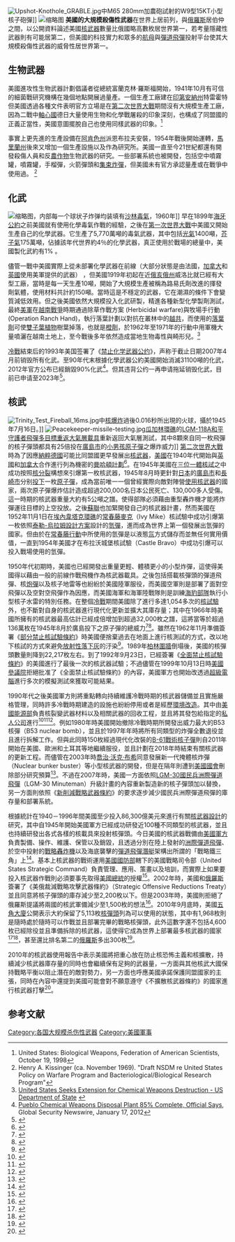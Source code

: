 [[File:Upshot-Knothole_GRABLE.jpg|thumb]]中M65 280mm加農砲試射的W9型15KT小型核子砲彈]]
[[File:AIR-2A_Genie_2.jpg|缩略图]]
'''美國的大規模殺傷性武器'''在世界上居前列，與[[俄羅斯|俄羅斯]]居伯仲之間，以公開資料論述美國[[核武器|核武器]]數量比俄國略高數枚居世界第一，若考量隱藏性武器則有可能居第二，但美國的科技實力和眾多的[[航母|航母]]與[[彈道飛彈|彈道飛彈]]投射平台使其大規模殺傷性武器的威脅性居世界第一。
==生物武器==
美國進攻性生物武器計劃倡議者從總統富蘭克林·羅斯福開始，1941年10月有可信的細菌戰研究機構在幾個地點開展過量產。一個生產工廠建在[[印第安納州|印第安納州]]特雷霍特但美國透過各種文件表明官方立場是在[[第二次世界大戰|第二次世界大戰]]期間沒有大規模生產工廠，因為二戰中[[軸心國|軸心國]]德日大量使用生物和化學戰屠殺的印象深刻，也構成了同盟國的正義正當性，美國意圖擺脫自己也使用同樣武器的印象。<ref>United States: Biological Weapons, Federation of American Scientists, October 19, 1998</ref>

事實上更先進的生產設備在[[阿肯色州|阿肯色州]]派恩布拉夫安裝，1954年戰後開始運轉，[[馬里蘭州|馬里蘭州]]後來又增加一個生產設施以及作為研究所。美國一直至今21世紀都還有開發殺傷人員和反[[農作物|農作物]]生物武器的研究。一些部署系統也被開發，包括空中噴霧罐，噴霧罐，手榴彈，火箭彈頭和[[集束炸彈|集束炸彈]]，但美國未有官方承認量產或在戰爭中使用過。 <ref>Henry A. Kissinger (ca. November 1969). "Draft NSDM re United States Policy on Warfare Program and Bacteriological/Biological Research Program"</ref>

==化武==
[[File:Demonstration_cluster_bomb.jpg|缩略图]]，内部每一个球状子炸弹均装填有[[沙林毒氣|沙林毒氣]]，1960年]]
早在1899年[[海牙公約|海牙公約]]之前美國就有使用化學毒氣作戰的經驗，之後在[[第一次世界大戰|第一次世界大戰]]中美國又開始生產自己的化學武器。它生產了5,770萬噸的毒氣武器，其中包括[[光氣|光氣]]1400噸，[[芥子氣|芥子氣]]175萬噸，佔據該年代世界約4％的化學武器，真正使用於戰場的總量中，美國製化武約有1% 。

儘管一戰中美國實際上從未部署化學武器在前線（大部分狀態是由法國，[[加拿大|加拿大]]和[[英國|英國]]使用美軍提供的武器） ，但美國1919年初起在近[[俄亥俄州|俄亥俄州]]威洛比就已經有大型工廠，當時是每一天生產10噸，開始了大規模生產被稱為路易氏劑改進的揮發劑氣體，使用材料共計約150噸。當時這是不穩定的武器，它在潮濕的條件下會變質減低效用。但之後美國依然大規模投入化武研製，精進各種新型化學製劑測試，最終[[美軍|美軍]]在[[越南戰爭|越南戰爭]]時期通過除草作戰方案 (Herbicidal warfare)與牧場手行動(Operation Ranch Hand)，執行落葉計劃以對抗在叢林中的[[越共|越共]]，而使用的[[落葉劑|落葉劑]]可使[[雙子葉植物|雙子葉植物]]樹葉掉落，也就是[[橙劑|橙劑]]，於1962年至1971年的行動中用軍機大量噴灑在越南土地上，至今戰後多年依然造成當地生物毒性與畸形兒。<ref>[http://usinfo.state.gov/is/Archive/2006/Apr/21-578128.html United States Seeks Extension for Chemical Weapons Destruction - US Department of State] {{webarchive|url=https://web.archive.org/web/20080518122401/https://usinfo.state.gov/is/Archive/2006/Apr/21-578128.html |date=2008-05-18 }}</ref>

[[冷戰|冷戰]]結束后的1993年美国签署了《[[禁止化学武器公约|禁止化学武器公约]]》，声称于截止日期2007年4月前销毁所有化武。至90年代末根據化學武器公約美國開始消滅31100噸的化武，2012年官方公布已經銷毀90%化武<ref>[http://www.nti.org/gsn/article/pueblo-chemical-disposal-plant-85-finished/ Pueblo Chemical Weapons Disposal Plant 85% Complete, Official Says], Global Security Newswire, January 17, 2012</ref>。但其违背公约一再申请拖延销毁化武，目前已申请至2023年<ref name="usatodaydestroydate">{{cite news |last=Hughes |first=Trevor |url=https://www.usatoday.com/story/news/nation/2015/04/25/mustard-agent-destruction/25825513/ |language=en|title=780,000 chemical weapons being destroyed in Colo. |work=今日美国 |date=2015-04-25 |accessdate=2019-03-10}}</ref>。

==核武==
[[File:Trinity_Test_Fireball_16ms.jpg|thumb]]中[[核爆炸|核爆炸]]過後0.016秒所出現的火球，攝於1945年7月16日。]]
[[File:Peacekeeper-missile-testing.jpg|thumb]][[瓜加林環礁|瓜加林環礁]]的[[LGM-118A和平守護者飛彈|LGM-118A和平守護者飛彈]][[多目標重返大氣層載具|多目標重返大氣層載具]]重新返回大氣層測試，其中8顆來自同一枚飛彈的核子彈頭都具有25倍投在[[廣島市|廣島市]]的[[小男孩原子彈|小男孩原子彈]]之爆炸威力]]
{{WMD}}
[[第二次世界大戰|第二次世界大戰]]時為了因應[[納粹德國|納粹德國]]可能比同盟國更早發展出[[核武器|核武器]]，[[美國|美國]]在1940年代開始與[[英國|英國]]和[[加拿大|加拿大]]合作進行列為機密的[[曼哈頓計劃|曼哈頓計劃]]<ref>{{Cite web |url= http://www.aljazeera.com/news/americas/2010/04/20104735153263423.html |title= The world's nuclear stockpile |author=  |date= 2010年4月7日 |publisher= [[半島電視台|半島電視台]] |language= en |accessdate= 2012年10月30日 |quote=  }}</ref>。在1945年美國在[[三位一體核試|三位一體核試]]之中成功按照[[核分裂|核分裂]]構想來引爆第一枚核武器，1945年8月時更針對[[日本|日本]]的[[廣島市原子彈爆炸|廣島市]]和[[長崎市原子彈爆炸|長崎市]]分别[[廣島與長崎原子彈爆炸|投下]]一枚[[原子彈|原子彈]]，成為當前唯一一個曾經實際向敵對陣營[[廣島與長崎原子彈爆炸|使用核武器]]的國家，兩次原子彈爆炸估計造成超過200,000名日本公民死亡、130,000多人受傷。這一時期的核武器重量大約有5公噸之譜。使得部隊必須藉由重型轟炸機才能將炸彈運往目標的上空投放。之後[[蘇聯|蘇聯]]也加緊開發自己的核武器計畫，然而美國在1952年11月1日在[[埃內韋塔克環礁|埃內韋塔克環礁]]的[[常春藤麥克|常春藤麥克]]（Ivy Mike）核試驗中成功引爆第一枚依照[[泰勒-烏拉姆設計方案|泰勒-烏拉姆設計方案]]設計的[[氫彈|氫彈]]，進而成為世界上第一個發展出氫彈的國家。但由於在[[常春藤行動|常春藤行動]]中所使用的氫彈是以液態[[氚|氚]]方式儲存而並無任何實用價值，一直到1954年美國才在布拉沃城堡核試驗（Castle Bravo）中成功引爆可以投入戰場使用的氫彈。

1950年代初期時，美國也已經開發出重量更輕、體積更小的小型炸彈，這使得美國得以藉由一般的前線作戰飛機作為核武器載具。之後包括搭載核彈頭的彈道飛彈、核[[炮彈|炮彈]]以及核子地雷等也紛紛於美國陸軍服役，而美國空軍則是部署了面對空飛彈以及空對空飛彈作為因應，而美國海軍和海軍陸戰隊則是訓練[[海豹部隊|海豹部隊]]執行小型核子水雷的特別任務。在整個[[冷戰|冷戰]]期間美國除了進行多達1,054多次的[[核試驗|核試驗]]外，也不斷對自身的核武器進行現代化更新並擴大其庫存量；其中在1966年時美國所擁有的核武器最高估計已經成倍增加到超過32,000枚之譜，這將當等於超過136萬枚在1945年8月於廣島投下之原子彈的總威力<ref name = "羅伯特·諾裡斯">{{Cite book | author = [[羅伯特·諾裡斯|羅伯特·諾裡斯]]（Robert S. Norris）和[[漢斯·克裏斯滕森|漢斯·克裏斯滕森]]（Hans M. Kristensen） | title = Global nuclear stockpiles, 1945-2006 | location = 美國千橡 | publisher = 《[[原子科學家公報|原子科學家公報]]》（Bulletin of the Atomic Scientists） | date = 2006年 | pages = 第64頁至第68頁 | ISBN =  | accessdate = 2012年10月30日 | url =  | language = en | quote =  }}</ref><ref>{{Cite web |url= http://www.defense.gov/npr/docs/10-05-03_Fact_Sheet_US_Nuclear_Transparency__FINAL_w_Date.pdf |title= Fact Sheet Increasing Transparency in the U.S. Nuclear Weapons Stockpile |author=  |date= 2010年5月3日 |publisher= [[美國國防部|美國國防部]] |language= en |accessdate= 2012年10月30日 |quote=  }}</ref>。雖然在1962年11月準備簽署《[[部分禁止核試驗條約|部分禁止核試驗條約]]》時美國便捨棄過去在地面上進行核測試的方式，改以地下核試的方式來避免[[放射性落下灰|放射性落下灰]]的汙染<ref>{{Cite web |url= http://nuclearweaponarchive.org/Usa/Tests/index.html |title= Gallery of U.S. Nuclear Tests |author=  |date= 2001年8月6日 |publisher= The Nuclear Weapon Archive |language= en |accessdate= 2012年10月30日 |quote=  }}</ref>。1989年[[柏林圍牆|柏林圍牆]]倒塌後，美國的核彈頭數量則降到22,217枚左右。到了1992年9月23日，已經簽署《[[全面禁止核試驗條約|全面禁止核試驗條約]]》的美國進行了最後一次的核武器試驗；不過儘管在1999年10月13日時[[美國參議院|美國參議院]]拒絕批准了《全面禁止核試驗條約》的內容，美國軍方也開始改透過[[超級電腦|超級電腦]]進行多次的模擬測試來獲取可能結果。

1990年代之後美國軍方則將重點轉向持續維護冷戰時期的核武器儲備並且實施嚴格管理，同時許多冷戰時期建造的設施也紛紛停用或者是經歷[[自然環境|環境]][[環境矯正|改造]]。其中由[[美國能源部|美國能源部]]負責核裂變武器材料以及相關武器的回收工程，並且將其發包給指定的[[私人公司|私人公司]]進行<ref>{{Cite web |url= http://www.uscoldwar.com/ |title= The Swords of Armageddon: US nuclear weapons development since 1945 |author= [[查克·漢森|查克·漢森]]（Chuck Hansen） |date= 2012年6月15日 |publisher= [[喬治華盛頓大學|喬治華盛頓大學]] |language= en |accessdate= 2012年10月30日 |quote=  }}</ref><ref>{{Cite book | author = Stephen I. Schwartz | title = Atomic Audit: The Costs and Consequences of U. S. Nuclear Weapons Since 1940 | location = 美國華盛頓 | publisher = [[布魯金斯學會|布魯金斯學會]] | date = 1998年4月 | pages =  | ISBN = 978-0815777731 | accessdate = 2012年10月30日 | url = http://books.google.com.tw/books?id=safduT80AHMC&printsec=frontcover&hl=zh-TW | language = en | quote =  }}</ref><ref>{{Cite book | author = [[查克·漢森|查克·漢森]]（Chuck Hansen） | title = Us Nuclear Weapons the Secret History | location = 美國 | publisher = [[Crown_Publishing_Group|Crown Publishing Group]] | date = 1988年3月20日 | pages =  | ISBN = 978-0517567401 | accessdate = 2012年10月30日 | url =https://archive.org/details/usnuclearweapons0000hans| language = en | quote =  }}</ref>。例如1980年時美國開始撤除冷戰時期所開發出威力最大的B53核彈（B53 nuclear bomb），並且於1997年年時將所有同類型的炸彈全數退役並且進行拆解工作。但與此同時150枚經過現代化改裝的[[B-61戰術核子彈|B-61戰術核子彈]]則自2011年開始在美國、歐洲和土耳其等地繼續服役，並且計劃在2018年時結束有關核武器的更新工程。而儘管在2003年時[[喬治·沃克·布希|喬治·沃克·布希]]同意發展新一代掩體核炸彈（Nuclear bunker buster）等小型核武器的開發，但是在隔年則遭到[[美國國會|美國國會]]刪除部分研究預算<ref>{{Cite web |url= http://news.bbc.co.uk/2/hi/americas/3126141.stm |title= Mini-nukes on US agenda |author= [[保爾·雷諾|保爾·雷諾]]（Paul Reynolds） |date= 2003年8月6日 |publisher= [[英國廣播公司|英國廣播公司]] |language= en |accessdate= 2012年10月30日 |quote=  }}</ref>。不過在2007年時，美國一方面依照[[LGM-30國民兵洲際彈道飛彈|LGM-30國民兵洲際彈道飛彈]]（LGM-30 Minuteman）升級計畫的內容重新製造新的核子彈頭加以替換，另一方面則依照《[[新削減戰略武器條約|新削減戰略武器條約]]》的要求逐步減少國民兵洲際彈道飛彈的庫存量和部署系統。

根據統計在1940－1996年間美國至少投入86,300億美元來進行有關[[核武器設計方案|核武器設計]]的研究，其中自1945年開始美國軍方已經成功研發近100種不同類型的核武器，並且也持續研發出各式各樣的核載具來投射核彈頭。今日美國的核武器戰備由[[美國軍事|美國軍方]]負責製備、操作、維護、保管以及銷毀，且透過分別在陸上發射的[[洲際彈道飛彈|洲際彈道飛彈]]、於空中投射的[[戰略轟炸機|戰略轟炸機]]以及海底襲擊的[[彈道飛彈潛艇|彈道飛彈潛艇]]架構出所謂的「戰略鐵三角」上<ref>{{Cite web |url= http://elib.org.ua/politics/ua_readme.php?subaction=showfull&id=1096450852&archive=&start_from=&ucat=3& |title= США и проблема ПРО |author=Maskaev |date= 2004年9月29日 |publisher= Цифровая библиотека Украины |language= ru |accessdate= 2012年10月30日 |quote=  }}{{ru}}</ref>。基本上核武器的戰術運用[[美國國防部|美國國防部]]轄下的美國戰略司令部（United States Strategic Command）負責管理、應用、策畫以及培訓，而實際上如果要投入核武器作戰則必須要事先取得[[美國總統|美國總統]]的授權<ref>{{Cite book | author = [[羅伯特·諾裡斯|羅伯特·諾裡斯]]（Robert S. Norris）和[[漢斯·克裏斯滕森|漢斯·克裏斯滕森]]（Hans M. Kristensen） | title = U.S. nuclear forces, 2008 | location = 美國千橡 | publisher = 《[[原子科學家公報|原子科學家公報]]》（Bulletin of the Atomic Scientists） | date = 2008年4月 | pages = 第50頁至第53頁 | ISBN =  | accessdate = 2012年10月30日 | url =  | language = en | quote =  }}</ref>。2002年時，美國和[[俄羅斯|俄羅斯]]簽署了《美俄裁減戰略攻擊武器條約》（Strategic Offensive Reductions Treaty）並且同意將核子彈頭的庫存減少至2,200枚以下。但是2003年時，美國則拒絕了俄羅斯提議將兩國的核武軍備減少至1,500枚的想法<ref>{{Cite web |url= http://www.fas.org/sgp/crs/nuke/IB98030.pdf |title= Nuclear Arms Control:The U.S.-Russian Agenda |author= Amy F. Woolf |date= 2006年1月3日 |publisher= [[美國科學家聯盟|美國科學家聯盟]] |language= en |accessdate= 2012年10月30日 |quote=  }}</ref>。2010年9月底時，美國[[五角大廈|五角大廈]]公開表示大約保留了5,113枚[[彈頭|核彈頭]]列為可以使用的狀態，其中有1,968枚則是隨時處於隨時可以作戰並且部署完畢的戰略核彈頭，此外這數字還不包括4,600枚已經除役並且準備拆除的核武器，這使得它成為世界上部署最多核武器的國家<ref>{{Cite web |url= http://www.armscontrol.org/act/2008_10/strategiclimbo |title= U.S.-Russian Strategic Dialogue in Limbo |author= Wade Boese |date= 2008年10月 |publisher= [[軍備控制協會|軍備控制協會]]（Arms Control Association） |language= en |accessdate= 2012年10月30日 |quote=  }}</ref><ref>{{Cite book | author = [[班傑明·雷德福|班傑明·雷德福]]（Benjamin Radford） | title = Iran Likely to Take Accusatory Stance at CWC Review Conference | location = 美國蒙特雷 | publisher = [[蒙特雷國際學院|蒙特雷國際學院]]（Monterey Institute of International Studies） | date = 2008年4月 | pages =  | ISBN =  | accessdate = 2012年10月30日 | url =  | language = en | quote =  }}</ref>，甚至還比排名第二的[[俄羅斯|俄羅斯]]多出300枚<ref>{{Cite web |url= http://en.rian.ru/world/20111025/168112458.html |title= U.S. has 'nuclear superiority' over Russia |author=  |date= 2011年10月25日 |publisher= [[俄羅斯新聞社|俄羅斯新聞社]] |language= en |accessdate= 2012年10月30日 |quote=  }}</ref>。

2010年的核武器使用報告中表示美國將把重心放在防止核恐怖主義和核擴散，持續減少核武器庫存量的同時也會繼續保有足夠的武器量，一方面與其他核武大國保持戰略平衡以阻止潛在的敵對勢力，另一方面也呼應美國承諾保護同盟國家的主張，同時在內容中還提到美國可能會對不願意遵守《不擴散核武器條約》的國家進行核武器打擊<ref>{{Cite web |url= http://www.utro.ru/articles/2010/04/06/885946.shtml |title= США грозят странам-изгоям ударом возмездия |author= Сергей НИКОЛАЕВ |date= 2010年4月6日 |publisher= [[YTPO.ru|YTPO.ru]] |language=  |accessdate= 2012年10月30日 |quote=  }}{{ru}}</ref>。


==参考文献==
{{核武器||hidden = 1}}
{{reflist}}

[[Category:各国大规模杀伤性武器|Category:各国大规模杀伤性武器]]
[[Category:美國軍事|Category:美國軍事]]